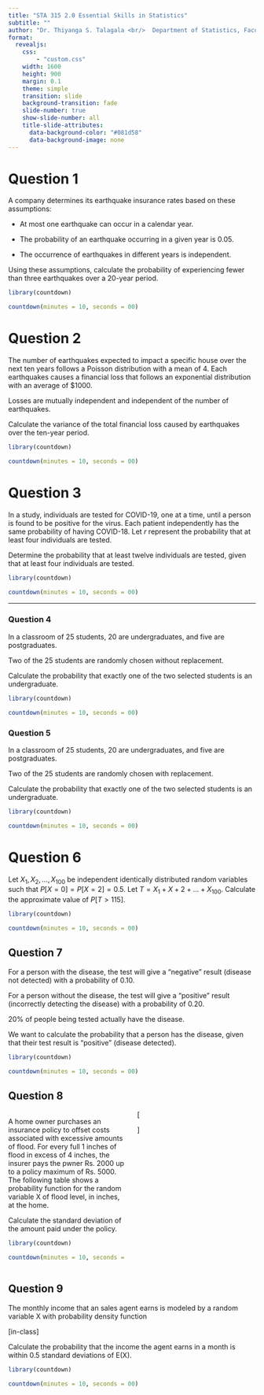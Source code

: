```yaml
---
title: "STA 315 2.0 Essential Skills in Statistics"
subtitle: ""
author: "Dr. Thiyanga S. Talagala <br/>  Department of Statistics, Faculty of Applied Sciences <br/> University of Sri Jayewardenepura, Sri Lanka"
format:
  revealjs:
    css:
        - "custom.css"
    width: 1600
    height: 900
    margin: 0.1
    theme: simple
    transition: slide
    background-transition: fade
    slide-number: true
    show-slide-number: all
    title-slide-attributes: 
      data-background-color: "#081d58"
      data-background-image: none
---
```


# Question 1

A company determines its earthquake insurance rates based on these assumptions:

-   At most one earthquake can occur in a calendar year.

-   The probability of an earthquake occurring in a given year is 0.05.

-   The occurrence of earthquakes in different years is independent.

Using these assumptions, calculate the probability of experiencing fewer than three earthquakes over a 20-year period.

```r
library(countdown)

countdown(minutes = 10, seconds = 00)
```

# Question 2

The number of earthquakes expected to impact a specific house over the next ten years follows a Poisson distribution with a mean of 4. Each earthquakes causes a financial loss that follows an exponential distribution with an average of \$1000.

Losses are mutually independent and independent of the number of earthquakes.

Calculate the variance of the total financial loss caused by earthquakes over the ten-year period.

```r
library(countdown)

countdown(minutes = 10, seconds = 00)
```

# Question 3

In a study, individuals are tested for COVID-19, one at a time, until a person is found to be positive for the virus. Each patient independently has the same probability of having COVID-18. Let $r$ represent the probability that at least four individuals are tested.

Determine the probability that at least twelve individuals are tested, given that at least four individuals are tested.

```r
library(countdown)

countdown(minutes = 10, seconds = 00)
```

------------------------------------------------------------------------

### Question 4

In a classroom of 25 students, 20 are undergraduates, and five are postgraduates.

Two of the 25 students are randomly chosen without replacement.

Calculate the probability that exactly one of the two selected students is an undergraduate.

```r
library(countdown)

countdown(minutes = 10, seconds = 00)
```


### Question 5

In a classroom of 25 students, 20 are undergraduates, and five are postgraduates.

Two of the 25 students are randomly chosen with replacement.

Calculate the probability that exactly one of the two selected students is an undergraduate.

```r
library(countdown)

countdown(minutes = 10, seconds = 00)
```

# Question 6

Let $X_1, X_2, ..., X_{100}$ be independent identically distributed random variables such that $P[X=0]=P[X=2]=0.5$. Let $T=X_1+X+2+...+X_{100}$. Calculate the approximate value of $P[T >115]$.

```r
library(countdown)

countdown(minutes = 10, seconds = 00)
```

## Question 7

For a person with the disease, the test will give a "negative" result (disease not detected) with a probability of 0.10.

For a person without the disease, the test will give a "positive" result (incorrectly detecting the disease) with a probability of 0.20.

20% of people being tested actually have the disease.

We want to calculate the probability that a person has the disease, given that their test result is "positive" (disease detected).

```r
library(countdown)

countdown(minutes = 10, seconds = 00)
```


## Question 8

:::: {.columns}

::: {.column width="50%"}
A home owner purchases an insurance policy to offset costs associated with excessive amounts of flood. For every full 1 inches of flood in excess of 4 inches, the insurer pays the pwner Rs. 2000 up to a policy maximum of Rs. 5000.
The following table shows a probability function for the random variable X of flood level, in inches, at the home.

Calculate the standard deviation of the amount paid under the policy.

```r
library(countdown)

countdown(minutes = 10, seconds = 00)
```


:::

::: {.column width="50%"}

\[
\begin{array}{|c|c|}
\hline
\text{Inches of Rainfalll } (x) & p(x) \\
\hline
0 \leq x < 2 & 0.06 \\
2 \leq x < 3 & 0.18 \\
3 \leq x < 4 & 0.26 \\
4 \leq x < 5 & 0.22 \\
5 \leq x < 6 & 0.14 \\
6 \leq x < 7 & 0.06 \\
7 \leq x < 8 & 0.04 \\
8 \leq x < 9 & 0.04 \\
9 \leq x & 0.00 \\
\hline
\end{array}
\]
:::

::::

## Question 9

The monthly income that an sales agent earns is modeled by a random variable X with probability density function

[in-class]

Calculate the probability that the income the agent earns in a month is within 0.5 standard deviations of E(X).

```r
library(countdown)

countdown(minutes = 10, seconds = 00)
```


